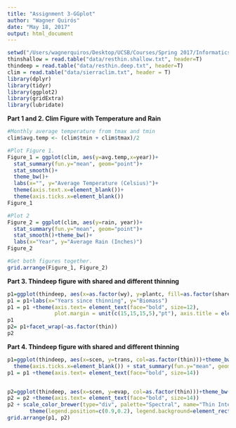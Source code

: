 ```yaml
---
title: "Assignment 3-GGplot"
author: "Wagner Quirós"
date: "May 18, 2017"
output: html_document
---
```


```r
setwd("/Users/wagnerquiros/Desktop/UCSB/Courses/Spring 2017/Informatics/Informatics_Repository/docs/wk04_ggplot_/data")
thinshallow = read.table("data/resthin.shallow.txt", header=T)
thindeep = read.table("data/resthin.deep.txt", header=T)
clim = read.table("data/sierraclim.txt", header = T)
library(dplyr)
library(tidyr)
library(ggplot2)
library(gridExtra)
library(lubridate)
```


**Part 1 and 2. Clim Figure with Temperature and Rain**

```r
#Monthly average temperature from tmax and tmin
clim$avg.temp <- (clim$tmin + clim$tmax)/2

#Plot Figure 1.
Figure_1 = ggplot(clim, aes(y=avg.temp,x=year))+
  stat_summary(fun.y="mean", geom="point")+
  stat_smooth()+
  theme_bw()+
  labs(x="", y="Average Temperature (Celsius)")+
  theme(axis.text.x=element_blank())+
  theme(axis.ticks.x=element_blank())
Figure_1

#Plot 2
Figure_2 = ggplot(clim, aes(y=rain, year))+
  stat_summary(fun.y="mean", geom="point")+
  stat_smooth()+theme_bw()+
  labs(x="Year", y="Average Rain (Inches)")
Figure_2

#Get both figures together.
grid.arrange(Figure_1, Figure_2)
```

**Part 3. Thindeep figure with shared and different thinning**


```r
p1=ggplot(thindeep, aes(x=as.factor(wy), y=plantc, fill=as.factor(shared)))+geom_boxplot() +theme_bw()
p1 = p1+labs(x="Years since thinning", y="Biomass")
p1 = p1 +theme(axis.text= element_text(face="bold", size=12), 
               plot.margin = unit(c(15,15,15,5),"pt"), axis.title = element_text(size=12))
p1
p2= p1+facet_wrap(~as.factor(thin))
p2
```

**Part 4. Thindeep figure with shared and different thinning**
```r

p1=ggplot(thindeep, aes(x=scen, y=trans, col=as.factor(thin)))+theme_bw()+labs(x="", y="Transpiration") + theme(axis.text.x=element_blank())+
  theme(axis.ticks.x=element_blank()) + stat_summary(fun.y="mean", geom="line")
p1 = p1 +theme(axis.text= element_text(face="bold", size=14))


p2=ggplot(thindeep, aes(x=scen, y=evap, col=as.factor(thin)))+theme_bw()+labs(x="Year", y="Evaporation") + stat_summary(fun.y="mean", geom="line")
p2 = p2 +theme(axis.text= element_text(face="bold", size=14))
p2 + scale_color_brewer(type="div", palette="Spectral", name="Thin Intensity", labels=lnms) +
       theme(legend.position=c(0.9,0.2), legend.background=element_rect(fill="seashell2")) 
grid.arrange(p1, p2)
```























